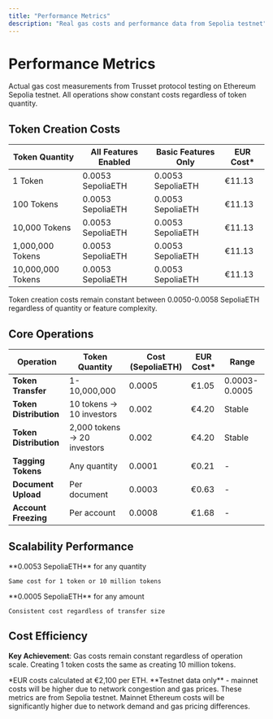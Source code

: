 ```yaml
---
title: "Performance Metrics"
description: "Real gas costs and performance data from Sepolia testnet"
---
```


# Performance Metrics

Actual gas cost measurements from Trusset protocol testing on Ethereum Sepolia testnet. All operations show constant costs regardless of token quantity.

## Token Creation Costs

| Token Quantity | All Features Enabled | Basic Features Only | EUR Cost* |
|----------------|---------------------|-------------------|-----------|
| 1 Token | 0.0053 SepoliaETH | 0.0053 SepoliaETH | €11.13 |
| 100 Tokens | 0.0053 SepoliaETH | 0.0053 SepoliaETH | €11.13 |
| 10,000 Tokens | 0.0053 SepoliaETH | 0.0053 SepoliaETH | €11.13 |
| 1,000,000 Tokens | 0.0053 SepoliaETH | 0.0053 SepoliaETH | €11.13 |
| 10,000,000 Tokens | 0.0053 SepoliaETH | 0.0053 SepoliaETH | €11.13 |

<Info>
Token creation costs remain constant between 0.0050-0.0058 SepoliaETH regardless of quantity or feature complexity.
</Info>

## Core Operations

| Operation | Token Quantity | Cost (SepoliaETH) | EUR Cost* | Range |
|-----------|----------------|-------------------|-----------|--------|
| **Token Transfer** | 1-10,000,000 | 0.0005 | €1.05 | 0.0003-0.0005 |
| **Token Distribution** | 10 tokens → 10 investors | 0.002 | €4.20 | Stable |
| **Token Distribution** | 2,000 tokens → 20 investors | 0.002 | €4.20 | Stable |
| **Tagging Tokens** | Any quantity | 0.0001 | €0.21 | - |
| **Document Upload** | Per document | 0.0003 | €0.63 | - |
| **Account Freezing** | Per account | 0.0008 | €1.68 | - |

## Scalability Performance

<CardGroup cols={2}>
  <Card title="Token Creation" icon="plus">
    **0.0053 SepoliaETH** for any quantity
    
    Same cost for 1 token or 10 million tokens
  </Card>
  
  <Card title="Token Transfer" icon="arrow-right">
    **0.0005 SepoliaETH** for any amount
    
    Consistent cost regardless of transfer size
  </Card>
</CardGroup>

## Cost Efficiency

**Key Achievement**: Gas costs remain constant regardless of operation scale. Creating 1 token costs the same as creating 10 million tokens.

<Note>
*EUR costs calculated at €2,100 per ETH. **Testnet data only** - mainnet costs will be higher due to network congestion and gas prices.
</Note>

<Warning>
These metrics are from Sepolia testnet. Mainnet Ethereum costs will be significantly higher due to network demand and gas pricing differences.
</Warning>
